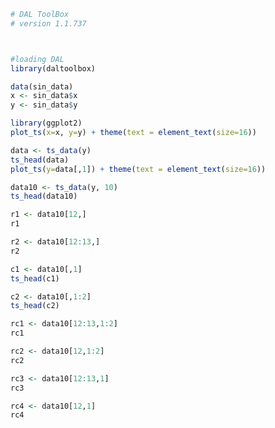 ```r
# DAL ToolBox
# version 1.1.737



#loading DAL
library(daltoolbox) 
```

```r
data(sin_data)
x <- sin_data$x
y <- sin_data$y
```

```r
library(ggplot2)
plot_ts(x=x, y=y) + theme(text = element_text(size=16))
```

```r
data <- ts_data(y)
ts_head(data)
plot_ts(y=data[,1]) + theme(text = element_text(size=16))
```

```r
data10 <- ts_data(y, 10)
ts_head(data10)
```

```r
r1 <- data10[12,]
r1
```

```r
r2 <- data10[12:13,]
r2
```

```r
c1 <- data10[,1]
ts_head(c1)
```

```r
c2 <- data10[,1:2]
ts_head(c2)
```

```r
rc1 <- data10[12:13,1:2]
rc1
```

```r
rc2 <- data10[12,1:2]
rc2
```

```r
rc3 <- data10[12:13,1]
rc3
```

```r
rc4 <- data10[12,1]
rc4
```

